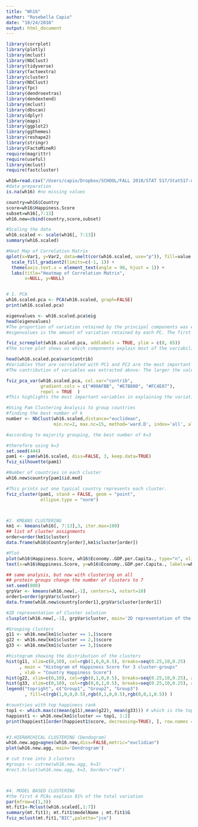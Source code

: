 ```yaml
---
title: "Wh16"
author: "Rosebella Capio"
date: "10/24/2018"
output: html_document
---
```



```r
library(corrplot)
library(plotly)
library(mclust)
library(NbClust)
library(tidyverse)
library(factoextra)
library(cluster)
library(NbClust)
library(fpc)
library(dendroextras)
library(dendextend)
library(mclust)
library(dbscan)
library(dplyr)
library(maps)
library(ggplot2)
library(ggthemes)
library(reshape2)
library(stringr)
library(FactoMineR)
require(magrittr)
require(useful)
library(mclust)
require(fastcluster)

wh16=read.csv("/Users/capio/Dropbox/SCHOOL/FALL 2018/STAT 517/Stat517-master/Data/World_Happiness_2016.csv")
#data preparation
is.na(wh16) #no missing values

country=wh16$Country
score=wh16$Happiness.Score
subset=wh16[,7:13]
wh16.new=cbind(country,score,subset)

#Scaling the data
wh16.scaled <- scale(wh16[, 7:13])
summary(wh16.scaled)

#Heat Map of Correlation Matrix
qplot(x=Var1, y=Var2, data=melt(cor(wh16.scaled, use="p")), fill=value, geom="tile") +
  scale_fill_gradient2(limits=c(-1, 1)) + 
  theme(axis.text.x = element_text(angle = 90, hjust = 1)) + 
  labs(title="Heatmap of Correlation Matrix", 
       x=NULL, y=NULL)


# 1. PCA
wh16.scaled.pca <- PCA(wh16.scaled, graph=FALSE)
print(wh16.scaled.pca)

eigenvalues <- wh16.scaled.pca$eig
head(eigenvalues)
#The proportion of variation retained by the principal components was extracted above.
#eigenvalues is the amount of variation retained by each PC. The first PC corresponds to the #maximum amount of variation in the data set. In this case, the first two principal #components are worthy of consideration because A 

fviz_screeplot(wh16.scaled.pca, addlabels = TRUE, ylim = c(0, 65))
#The scree plot shows us which components explain most of the variability in the data. In #this case, almost 80% of the variances contained in the data are retained by the first two #principal components.

head(wh16.scaled.pca$var$contrib)
#Variables that are correlated with PC1 and PC2 are the most important in explaining the variability in the data set.
#The contribution of variables was extracted above: The larger the value of the #contribution, the more the variable contributes to the component.

fviz_pca_var(wh16.scaled.pca, col.var="contrib",
             gradient.cols = c("#00AFBB", "#E7B800", "#FC4E07"),
             repel = TRUE  )
#This highlights the most important variables in explaining the variations retained by the #principal components.

#Using Pam Clustering Analysis to group countries
#finding the best number of k
number <- NbClust(wh16.scaled,distance="euclidean",
                  min.nc=2, max.nc=15, method='ward.D', index='all', alphaBeale = 0.1)

#according to majority grouping, the best number of k=3

#therefore using k=3
set.seed(444)
pam1 <- pam(wh16.scaled, diss=FALSE, 3, keep.data=TRUE)
fviz_silhouette(pam1)

#Number of countries in each cluster
wh16.new$country[pam1$id.med]

#This prints out one typical country represents each cluster.
fviz_cluster(pam1, stand = FALSE, geom = "point",
             ellipse.type = "norm")



#2. KMEANS CLUSTERING
km1 <- kmeans(wh16[, 7:13],3, iter.max=100)
## list of cluster assignments
order=order(km1$cluster)
data.frame(wh16$Country[order],km1$cluster[order])

#Plot
plot(wh16$Happiness.Score, wh16$Economy..GDP.per.Capita., type="n", xlim=c(3,19), xlab="HappinessScore", ylab="GDP")
text(x=wh16$Happiness.Score, y=wh16$Economy..GDP.per.Capita., labels=wh16$Country,col=km1$cluster+1)

## same analysis, but now with clustering on all
## protein groups change the number of clusters to 7
set.seed(800)
grpVar <- kmeans(wh16.new[,-1], centers=3, nstart=10)
order1=order(grpVar$cluster)
data.frame(wh16.new$country[order1],grpVar$cluster[order1])

#2D representation of Cluster solution
clusplot(wh16.new[,-1], grpVar$cluster, main='2D representation of the Cluster solution', color=TRUE, shade=TRUE, labels=2, lines=0)

#Grouping clusters
g11 <- wh16.new[km1$cluster == 1,]$score
g22 <- wh16.new[km1$cluster == 2,]$score
g33 <- wh16.new[km1$cluster == 3,]$score

#histogram showing the distribution of the clusters
hist(g11, xlim=c(0,10), col=rgb(1,0,0,0.5), breaks=seq(0.25,10,0.25)  
     , main = "Histogram of Happiness Score for 3 cluster-groups"
     , xlab = "Country Happiness Score")
hist(g22, xlim=c(0,10), col=rgb(0,1,0,0.5), breaks=seq(0.25,10,0.25), add=T)
hist(g33, xlim=c(0,10), col=rgb(0,0,1,0.5), breaks=seq(0.25,10,0.25), add=T)
legend("topright", c("Group1", "Group2", "Group3")
       , fill=c(rgb(1,0,0,0.5),rgb(0,1,0,0.5),rgb(0,0,1,0.5)) )

#countries with top happiness rank
top1 <- which.max(c(mean(g11),mean(g22), mean(g33))) # which is the top group
happiest1 <- wh16.new[km1$cluster == top1, 1:2]
print(happiest1[order(happiest1$score, decreasing=TRUE), ], row.names = FALSE)


#3.HIERARCHICAL CLUSTERING (Dendogram)
wh16.new.agg=agnes(wh16.new,diss=FALSE,metric="euclidian")
plot(wh16.new.agg, main='Dendrogram') 

# cut tree into 3 clusters
#groups <- cutree(wh16.new.agg, k=3)
#rect.hclust(wh16.new.agg, k=3, border="red") 



#4. MODEL BASED CLUSTERING
#the first 4 PCAs explain 81% of the total variation
par(mfrow=c(1,3))
mt.fit1<-Mclust(wh16.scaled[,1:7])
summary(mt.fit1); mt.fit1$modelName ; mt.fit1$G
fviz_mclust(mt.fit1,"BIC",palette="jco")

```

